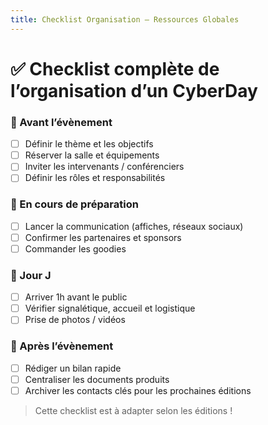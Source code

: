 ```yaml
---
title: Checklist Organisation – Ressources Globales
---
```


# ✅ Checklist complète de l’organisation d’un CyberDay

### 📆 Avant l’évènement
- [ ] Définir le thème et les objectifs
- [ ] Réserver la salle et équipements
- [ ] Inviter les intervenants / conférenciers
- [ ] Définir les rôles et responsabilités

### 🎯 En cours de préparation
- [ ] Lancer la communication (affiches, réseaux sociaux)
- [ ] Confirmer les partenaires et sponsors
- [ ] Commander les goodies

### 🚀 Jour J
- [ ] Arriver 1h avant le public
- [ ] Vérifier signalétique, accueil et logistique
- [ ] Prise de photos / vidéos

### 🧾 Après l’évènement
- [ ] Rédiger un bilan rapide
- [ ] Centraliser les documents produits
- [ ] Archiver les contacts clés pour les prochaines éditions

> Cette checklist est à adapter selon les éditions !